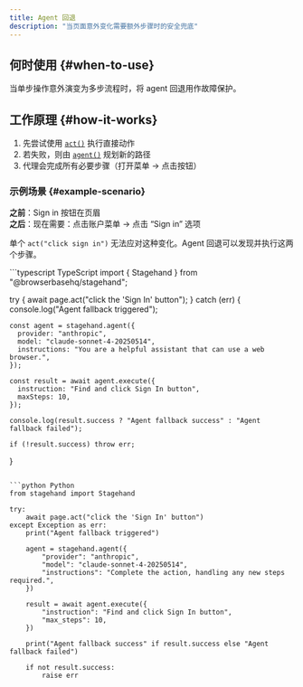 ```yaml
---
title: Agent 回退
description: "当页面意外变化需要额外步骤时的安全兜底"
---
```


## 何时使用 {#when-to-use}

当单步操作意外演变为多步流程时，将 agent 回退用作故障保护。

## 工作原理 {#how-it-works}

1. 先尝试使用 [`act()`](/zh/basics/act) 执行直接动作
2. 若失败，则由 [`agent()`](/zh/basics/agent) 规划新的路径
3. 代理会完成所有必要步骤（打开菜单 → 点击按钮）

### 示例场景 {#example-scenario}

**之前**：Sign in 按钮在页眉\
**之后**：现在需要：点击账户菜单 → 点击 “Sign in” 选项

单个 `act("click sign in")` 无法应对这种变化。Agent 回退可以发现并执行这两个步骤。

<CodeGroup>
  ```typescript TypeScript
  import { Stagehand } from "@browserbasehq/stagehand";

  try {
    await page.act("click the 'Sign In' button");
  } catch (err) {
    console.log("Agent fallback triggered");

    const agent = stagehand.agent({
      provider: "anthropic",
      model: "claude-sonnet-4-20250514",
      instructions: "You are a helpful assistant that can use a web browser.",
    });

    const result = await agent.execute({
      instruction: "Find and click Sign In button",
      maxSteps: 10,
    });

    console.log(result.success ? "Agent fallback success" : "Agent fallback failed");

    if (!result.success) throw err;
  }
  ```

  ```python Python
  from stagehand import Stagehand

  try:
      await page.act("click the 'Sign In' button")
  except Exception as err:
      print("Agent fallback triggered")

      agent = stagehand.agent({
          "provider": "anthropic",
          "model": "claude-sonnet-4-20250514",
          "instructions": "Complete the action, handling any new steps required.",
      })

      result = await agent.execute({
          "instruction": "Find and click Sign In button",
          "max_steps": 10,
      })

      print("Agent fallback success" if result.success else "Agent fallback failed")

      if not result.success:
          raise err
  ```
</CodeGroup>
